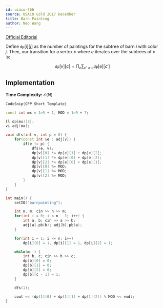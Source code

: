 ---
id: usaco-766
source: USACO Gold 2017 December
title: Barn Painting
author: Neo Wang
---

[Official Editorial](http://www.usaco.org/current/data/sol_barnpainting_gold_dec17.html)

Define $\texttt{dp}[i][j]$ as the number of paintings for the subtree of barn $i$ with color $j$. Then, our transition for a vertex $v$ where $e$ iterates over the subtrees of $v$ is:

$$
\texttt{dp}[v][c] = \prod_e \sum_{c' \neq c} \texttt{dp}[e][c']
$$

## Implementation

**Time Complexity:** $\mathcal{O}(N)$

<LanguageSection>

<CPPSection>

```cpp
CodeSnip{CPP Short Template}

const int mx = 1e5 + 1, MOD = 1e9 + 7;

ll dp[mx][3];
vi adj[mx];

void dfs(int v, int p = 0) {
	for(const int &e : adj[v]) {
		if(e != p) {
			dfs(e, v);
			dp[v][0] *= dp[e][1] + dp[e][2];
			dp[v][1] *= dp[e][0] + dp[e][2];
			dp[v][2] *= dp[e][0] + dp[e][1];
			dp[v][0] %= MOD;
			dp[v][1] %= MOD;
			dp[v][2] %= MOD;
		}
	}
}

int main() {
	setIO("barnpainting");

	int n, m; cin >> n >> m;
	for(int i = 0; i < n - 1; i++) {
		int a, b; cin >> a >> b;
		adj[a].pb(b); adj[b].pb(a);
	}

	for(int i = 1; i <= n; i++)
		dp[i][0] = 1, dp[i][1] = 1, dp[i][2] = 1;

	while(m--) {
		int b, c; cin >> b >> c;
		dp[b][0] = 0;
		dp[b][1] = 0;
		dp[b][2] = 0;
		dp[b][c - 1] = 1;
	}

	dfs(1);

	cout << (dp[1][0] + dp[1][1] + dp[1][2]) % MOD << endl;
}
```

</CPPSection>

</LanguageSection>
